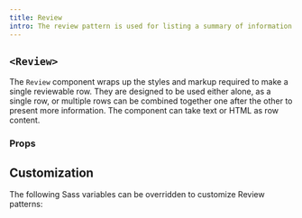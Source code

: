 ```yaml
---
title: Review
intro: The review pattern is used for listing a summary of information entered by a user. Its content includes a heading, value, and edit link.
---
```


## `<Review>`

The `Review` component wraps up the styles and markup required to make a single reviewable row. They are designed to be used either alone, as a single row, or multiple rows can be combined together one after the other to present more information. The component can take text or HTML as row content.

<StorybookExample
  componentName="step-list"
  sourceFilePath="components/Review/Review.tsx"
  storyId="patterns-review--multiple-reviews"
/>

### Props

<PropTable componentName="Review" />

## Customization

The following Sass variables can be overridden to customize Review patterns:

<ComponentThemeOptions
  componentname="review"
/>

